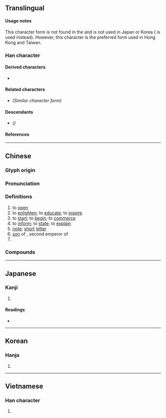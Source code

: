{{also|啓|启}}
{{character info/new}}
==Translingual==
{{Han simplified forms|啟|啓|启}}

====Usage notes====
This character form is not found in the {{w|Kangxi dictionary}} and is not used in Japan or Korea ({{l|mul|啓}} is used instead). However, this character is the preferred form used in Hong Kong and Taiwan.

===Han character===
{{Han char|rn=66|rad=攴|as=07|sn=11|four=38604|canj=HROK|ids=⿰户攵(G),⿰启攵(HT)}}

====Derived characters====
* {{l|mul|[[闙]], [[𣘼]], [[𭨠]], [[𦘦]], [[𮮝]], [[𫫤]], [[𫹢]]}}

====Related characters====
* {{l|mul|[[啓]]}} ''(Similar character form)''

====Descendants====
* {{l|mul|[[启]]}} ''({{w|Simplified Chinese}})''

====References====
{{Han ref|kx=0196.261|dkj=03821|hdz=21463.080|uh=555F}}

----

==Chinese==
{{zh-forms|s=启|t2=啓}}
{{zh-wp|zh:啟|en:Qi of Xia}}

===Glyph origin===
{{Han etym}}

===Pronunciation===
{{zh-pron
|m=qǐ
|c=kai2
|h=pfs=khí
|md=
|mn=khé
|w=
|mc=y
|oc=y
|cat=v,n,pn
}}

===Definitions===
{{zh-hanzi}}

# to [[open]]
# to [[enlighten]]; to [[educate]]; to [[inspire]]
# to [[start]]; to [[begin]]; to [[commerce]]
# to [[inform]]; to [[state]]; to [[explain]]
# [[note]]; [[short]] [[letter]]
# [[son]] of {{w|Yu the Great}}, second emperor of {{w|Xia Dynasty}}
# {{surname|lang=zh}}

===Compounds===
{{zh-der|啟動|啟蒙|啟發|啟航|啟程|啟事|啟用|開啟|啟示|不好啟齒|哀啟|公啟|丹脣啟秀|徵求啟事|徵啟|天啟|光啟|山公啟事|再啟者|副啟|夏啟|啟齒|啟土|啟問|殷憂啟聖|啟智|啟報|啟明|承前啟後|承先啟後|啟迪|啟奏|啟示錄|啟運|啟蒙哲學|啟乞|啟請|啟封|書啟|啟閉|款啟寡聞|啟處|敬啟者|啟行|啟建|啟顏|啟動程式|啟蒙時代|啟告|啟聰|啟釁|啟白|更正啟事|啟碇|承上啟下|啟手足|啟蟄|啟沃|啟蒙運動|啟節|啟口|鳴謝啟事|親啟|謝啟|通知啟事|道歉啟事|臺啟|鈞啟|鄂君啟節|茲啟者|警告啟事|逕啟者}}

----

==Japanese==

===Kanji===
{{ja-kanji|grade=|rs=攴07}} <!-- Not listed as kyūjitai kanji in 2010 Jōyō Kanji -->

# {{defn|lang=ja|sort=攴07}}

====Readings====
* {{ja-readings|on=[[けい]] (kei)|kun=[[ひらく]] (hiraku), [[もうす]] (mousu)}}

----

==Korean==

===Hanja===
{{ko-hanja|hangeul=계|rv=gye|mr=kye}}

# {{defn|lang=ko|sort=攴07}}

----

==Vietnamese==

===Han character===
{{vi-hantu|[[khải]], [[khơi]], [[khui]]|rs=攴07}}

# {{defn|lang=vi|sort=攴07}}